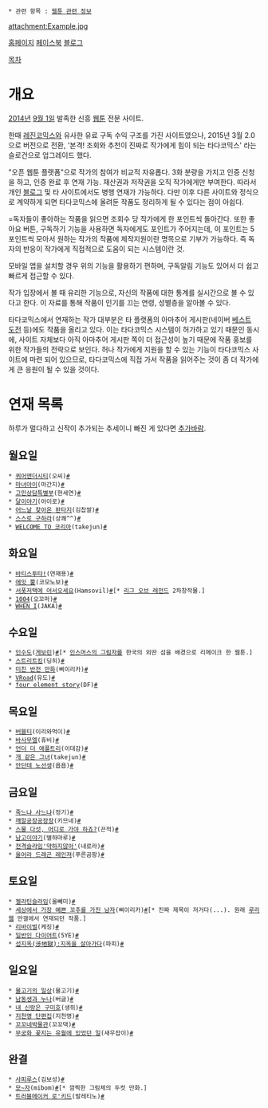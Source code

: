  * 관련 항목 : [[웹툰 관련 정보]]
attachment:Example.jpg

[http://tadacomics.com/ 홈페이지] [https://www.facebook.com/tadacomics.story 페이스북] [http://blog.tadacomics.com/ 블로그]

[[목차]]

= 개요 =
[[2014년]] [[9월 1일]] 발족한 신흥 [[웹툰]] 전문 사이트. 

한때 [[레진코믹스]]와 유사한 유료 구독 수익 구조를 가진 사이트였으나, 2015년 3월 2.0으로 버전으로 전환, '본격! 조회와 추천이 진짜로 작가에게 힘이 되는 타다코믹스' 라는 슬로건으로 업그레이드 했다.

"오픈 웹툰 플랫폼"으로 작가의 참여가 비교적 자유롭다. 3화 분량을 가지고 인증 신청을 하고, 인증 완료 후 연재 가능. 재산권과 저작권을 오직 작가에게만 부여한다. 따라서 개인 [[블로그]] 및 타 사이트에서도 병행 연재가 가능하다. 다만 이후 다른 사이트와 정식으로 계약하게 되면 타다코믹스에 올려둔 작품도 정리하게 될 수 있다는 점이 아쉽다.

=독자들이 좋아하는 작품을 읽으면 조회수 당 작가에게 한 포인트씩 돌아간다. 또한 좋아요 버튼, 구독하기 기능을 사용하면 독자에게도 포인트가 주어지는데, 이 포인트는 5포인트씩 모아서 원하는 작가의 작품에 제작지원이란 명목으로 기부가 가능하다. 즉 독자의 반응이 작가에게 직접적으로 도움이 되는 시스템이란 것. 

모바일 앱을 설치할 경우 위의 기능을 활용하기 편하며, 구독알림 기능도 있어서 더 쉽고 빠르게 접근할 수 있다.

작가 입장에서 볼 때 유리한 기능으로, 자신의 작품에 대한 통계를 실시간으로 볼 수 있다고 한다. 이 자료를 통해 작품이 인기를 끄는 연령, 성별층을 알아볼 수 있다.

타다코믹스에서 연재하는 작가 대부분은 타 플랫폼의 아마추어 게시판(네이버 [[베스트 도전]] 등)에도 작품을 올리고 있다. 이는 타다코믹스 시스템이 허가하고 있기 때문인 동시에, 사이트 자체보다 아직 아마추어 게시판 쪽이 더 접근성이 높기 때문에 작품 홍보를 위한 작가들의 전략으로 보인다. 허나 작가에게 지원을 할 수 있는 기능이 타다코믹스 사이트에 마련 되어 있으므로, 타다코믹스에 직접 가서 작품을 읽어주는 것이 좀 더 작가에게 큰 응원이 될 수 있을 것이다.

= 연재 목록 =
하루가 멀다하고 신작이 추가되는 추세이니 빠진 게 있다면 [[추가바람]].
== 월요일 ==
 * [[퀴어앤더시티]](오씨)[http://tadacomics.com/artist/OCstory/QueerAndTheCity #]
 * [[마녀아이]](마간지)[http://tadacomics.com/artist/mgj/whc #]
 * [[고민상담특별부]](현세연)[http://tadacomics.com/artist/seyeon/specialclub #]
 * [[달이야기]](아이로)[http://tadacomics.com/artist/iro/baobab1 #]
 * [[어느날 찾아온 판타지]](김찹쌀)[http://tadacomics.com/artist/kimchabssal/onedaycomeFTG #]
 * [[스스로 구하라]](상쾌^^)[http://tadacomics.com/artist/sangtada/Askyourself #]
 * [[WELCOME TO 코리아]](takejun)[http://tadacomics.com/artist/takejun/wtc #]

== 화요일 ==
 * [[바티스투타!]](연재용)[http://tadacomics.com/artist/meerkat/Batistuta #]
 * [[에잇 뿔]](코모노보)[http://tadacomics.com/artist/zhahshqh/Aplus #]
 * [[서폿저택에 어서오세요]](Hamsovil)[http://tadacomics.com/artist/Hamsovil/support #][* [[리그 오브 레전드]] 2차창작물.]
 * [[1004]](오꼬마)[http://tadacomics.com/artist/okkoma0713/1004 #]
 * [[WHEN I]](JAKA)[http://tadacomics.com/artist/jaka/wheni #]

== 수요일 ==
 * [[인수도]]([[게보린]])[http://tadacomics.com/artist/geworin/insudo #][* [[인스머스의 그림자]]를 한국의 외딴 섬을 배경으로 리메이크 한 웹툰.]
 * [[스트리트킹]](딩히)[http://tadacomics.com/artist/dinghee/SK #]
 * [[미친 반전 만화]](삐이리카)[http://tadacomics.com/artist/ppirika/PEACE #]
 * [[VRoad]](유도)[http://tadacomics.com/artist/VR/oad #]
 * [[four element story]](DF)[http://tadacomics.com/artist/dfrawtf/fes #]

== 목요일 ==
 * [[버블티]](이리와먹이)[http://tadacomics.com/artist/muggiari1224/bubbletea #]
 * [[바사무엘]](휴비)[http://tadacomics.com/artist/Hyubi/Basamuel #]
 * [[언더 더 애플트리]](이대감)[http://tadacomics.com/artist/liidaegam/appletree #]
 * [[개 같은 그녀]](takejun)[http://tadacomics.com/artist/takejun/doggirl #]
 * [[안단테 노선생]](욥욥)[http://tadacomics.com/artist/andante/noh #]

== 금요일 ==
 * [[죽느냐 사느냐]](정기)[http://tadacomics.com/artist/jjang9a111/H1 #]
 * [[깨알공장공장장]](키므네)[http://tadacomics.com/artist/kimune/sesamefactoy #]
 * [[스물 다섯, 어디로 가야 하죠?]](끈적)[http://tadacomics.com/artist/sticky89/where25 #]
 * [[남고이야기]](별하마루)[http://tadacomics.com/artist/waygoon/namgo123 #]
 * [[전격슬라임'약하지않아']](내로라)[http://tadacomics.com/artist/seoyool222/slime #]
 * [[울어라 드래곤 레인져]](푸른곰팡)[http://tadacomics.com/artist/chzhdlgus/PGK #]

== 토요일 ==
 * [[젤라틴슬라임]](올빼미)[http://tadacomics.com/artist/gs/gs #]
 * [[세상에서 가장 예쁜 꼬추를 가진 남자]](삐이리카)[http://tadacomics.com/artist/ppirika/gyumo #][* 진짜 제목이 저거다(...). 원래 [[루리웹]] 만갤에서 연재되던 작품.]
 * [[리바이벌]](케징)[http://tadacomics.com/artist/revival/revivial #]
 * [[일반인 다이어트]](5YE)[http://tadacomics.com/artist/5ye/publicdiet #]
 * [[섭지옥(涉地獄):지옥을 살아가다]](파피)[http://tadacomics.com/artist/popism/hell #]

== 일요일 ==
 * [[물고기의 일상]](물고기)[http://tadacomics.com/artist/mulgogi/days #]
 * [[남동생과 누나]](버글)[http://tadacomics.com/artist/bluebug94/complex #]
 * [[내 신랑은 구미호]](생쥐)[http://tadacomics.com/artist/mouse/fox #]
 * [[지천명 단편집]](지천명)[http://tadacomics.com/artist/sonim/shortstory #]
 * [[꼬꼬네박물관]](꼬꼬댁)[http://tadacomics.com/artist/ggoggo/ggobak #]
 * [[무궁화 꽃지는 유월에 있었던 일]](새우잡이)[http://tadacomics.com/artist/sudhfdkfi/skpo89 #]

== 완결 ==
 * [[사피루스]](김보성)[http://tadacomics.com/artist/kmj810925/001 #]
 * [[모~자]](mibom)[http://tadacomics.com/artist/mibom/moja #][* 깜찍한 그림체의 두컷 만화.]
 * [[트러블메이커 로'키드]](발레티노)[http://tadacomics.com/artist/ballertino/lokid #] 
